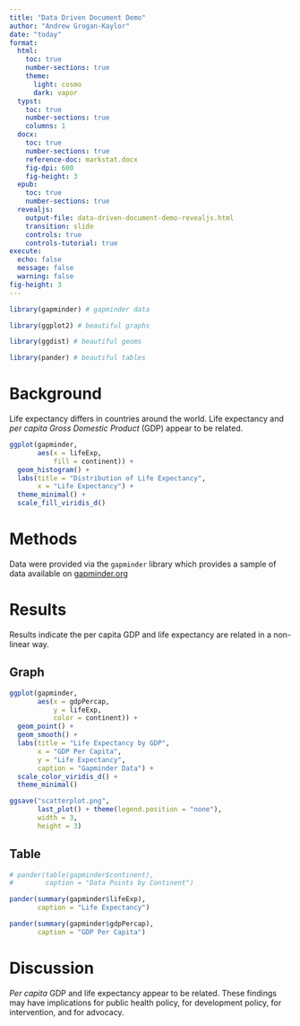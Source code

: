 ```yaml
---
title: "Data Driven Document Demo"
author: "Andrew Grogan-Kaylor"
date: "today"
format:
  html:
    toc: true
    number-sections: true
    theme:
      light: cosmo
      dark: vapor
  typst: 
    toc: true
    number-sections: true
    columns: 1
  docx: 
    toc: true
    number-sections: true
    reference-doc: markstat.docx
    fig-dpi: 600
    fig-height: 3
  epub: 
    toc: true
    number-sections: true
  revealjs: 
    output-file: data-driven-document-demo-revealjs.html
    transition: slide
    controls: true
    controls-tutorial: true
execute: 
  echo: false
  message: false
  warning: false
fig-height: 3
---
```



```r

library(gapminder) # gapminder data

library(ggplot2) # beautiful graphs

library(ggdist) # beautiful geoms

library(pander) # beautiful tables

```

# Background

Life expectancy differs in countries around the world. Life expectancy and *per capita* *Gross Domestic Product* (GDP) appear to be related.


```r

ggplot(gapminder,
       aes(x = lifeExp, 
           fill = continent)) +
  geom_histogram() +
  labs(title = "Distribution of Life Expectancy",
       x = "Life Expectancy") + 
  theme_minimal() +
  scale_fill_viridis_d() 

```

# Methods

Data were provided via the `gapminder` library which provides a sample of data available on [gapminder.org](http://www.gapminder.org)

# Results

Results indicate the per capita GDP and life expectancy are related in a non-linear way.

## Graph

```r

ggplot(gapminder,
       aes(x = gdpPercap,
           y = lifeExp,
           color = continent)) +
  geom_point() +
  geom_smooth() +
  labs(title = "Life Expectancy by GDP",
       x = "GDP Per Capita",
       y = "Life Expectancy",
       caption = "Gapminder Data") +
  scale_color_viridis_d() +
  theme_minimal()

ggsave("scatterplot.png",
       last_plot() + theme(legend.position = "none"),
       width = 3, 
       height = 3)

```


## Table

```r

# pander(table(gapminder$continent),
#        caption = "Data Points by Continent")

pander(summary(gapminder$lifeExp),
       caption = "Life Expectancy")

pander(summary(gapminder$gdpPercap),
       caption = "GDP Per Capita")

```


# Discussion

*Per capita* GDP and life expectancy appear to be related. These findings may have implications for public health policy, for development policy, for intervention, and for advocacy.




